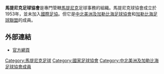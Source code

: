 {{國家足協
|Name               = 馬提尼克足球協會 
|Logo               = <!-- 檔案不存在 Martinique FA.png ，可從英文維基百科取得 -->
|Founded            = 1953年
|FIFA affiliation   = 未加入
|Region             = [[中北美洲及加勒比海足球協會|中北美洲及加勒比海足球協會]]
|Region affiliation = 1964年
|Region             = [[加勒比海足球聯盟|加勒比海足球聯盟]]
|Region affiliation = ?
|President          = Alain Rapon
}}

'''馬提尼克足球協會'''是專門管轄[[馬提尼克|馬提尼克]]足球事務的組織。馬提尼克球協會成立於1953年，並未加入[[國際足協|國際足協]]。但它是[[中北美洲及加勒比海足球協會|中北美洲及加勒比海足球協會]]和[[加勒比海足球聯盟|加勒比海足球聯盟]]的成員。

==外部連結==
* [http://liguefoot-martinique.fff.fr 官方網頁]

{{中北美洲及加勒比海足球協會成員}}

[[Category:馬提尼克足球|Category:馬提尼克足球]]
[[Category:國家足球協會|Category:國家足球協會]]
[[Category:中北美洲及加勒比海足球協會成員|Category:中北美洲及加勒比海足球協會成員]]